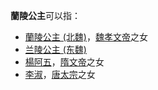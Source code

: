 '''蘭陵公主'''可以指：
*[[蘭陵公主_(北魏)|蘭陵公主 (北魏)]]，[[魏孝文帝|魏孝文帝]]之女
*[[兰陵公主_(东魏)|兰陵公主 (东魏)]]
*[[楊阿五|楊阿五]]，[[隋文帝|隋文帝]]之女
*[[李淑_(兰陵公主)|李淑]]，[[唐太宗|唐太宗]]之女

{{Disambig|Cat=公主封号消歧义}}